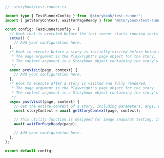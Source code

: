 ```ts
// .storybook/test-runner.ts

import type { TestRunnerConfig } from '@storybook/test-runner';
import { getStoryContext, waitForPageReady } from '@storybook/test-runner';

const config: TestRunnerConfig = {
  // Hook that is executed before the test runner starts running tests
  setup() {
    // Add your configuration here.
  },
  /* Hook to execute before a story is initially visited before being rendered in the browser.
   * The page argument is the Playwright's page object for the story.
   * The context argument is a Storybook object containing the story's id, title, and name.
   */
  async preVisit(page, context) {
    // Add your configuration here.
  },
  /* Hook to execute after a story is visited and fully rendered.
   * The page argument is the Playwright's page object for the story
   * The context argument is a Storybook object containing the story's id, title, and name.
   */
  async postVisit(page, context) {
    // Get the entire context of a story, including parameters, args, argTypes, etc.
    const storyContext = await getStoryContext(page, context);

    // This utility function is designed for image snapshot testing. It will wait for the page to be fully loaded, including all the async items (e.g., images, fonts, etc.).
    await waitForPageReady(page);

    // Add your configuration here.
  },
};

export default config;
```
